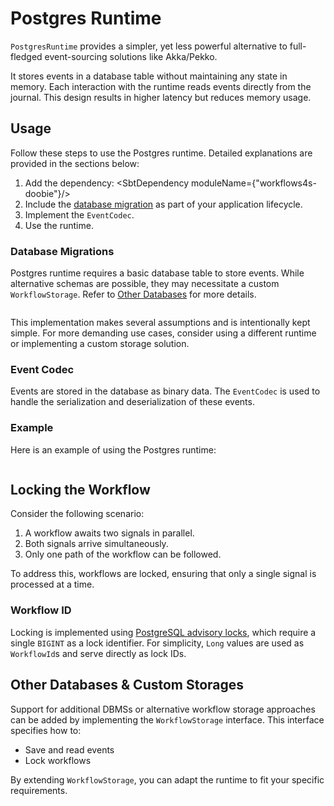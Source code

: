 

# Postgres Runtime

`PostgresRuntime` provides a simpler, yet less powerful alternative to full-fledged event-sourcing solutions like Akka/Pekko.

It stores events in a database table without maintaining any state in memory. Each interaction with the runtime reads events directly from the journal. This design results in higher latency but reduces memory usage.

## Usage

Follow these steps to use the Postgres runtime. Detailed explanations are provided in the sections below:

1. Add the dependency:
<SbtDependency moduleName={"workflows4s-doobie"}/>
2. Include the [database migration](https://github.com/business4s/workflows4s/tree/main/workflows4s-pekko/src/main/scala/workflows4s/runtime/pekko) as part of your application lifecycle.
3. Implement the `EventCodec`.
4. Use the runtime.

### Database Migrations

Postgres runtime requires a basic database table to store events. While alternative schemas are possible, they may necessitate a custom `WorkflowStorage`. Refer to [Other Databases](#other-databases--custom-storages) for more details.

<!-- @formatter:off -->
```sql file=../../workflows4s-doobie/src/main/resources/schema/postgres-schema.sql start=doc_start end=doc_end
```
<!-- @formatter:on -->

This implementation makes several assumptions and is intentionally kept simple. For more demanding use cases, consider using a different runtime or implementing a custom storage solution.

### Event Codec

Events are stored in the database as binary data. The `EventCodec` is used to handle the serialization and deserialization of these events.

### Example

Here is an example of using the Postgres runtime:

```scala file=./main/scala/workflows4s/example/docs/doobie/PostgresExample.scala start=doc_start end=doc_end
```

## Locking the Workflow

Consider the following scenario:

1. A workflow awaits two signals in parallel.
2. Both signals arrive simultaneously.
3. Only one path of the workflow can be followed.

To address this, workflows are locked, ensuring that only a single signal is processed at a time.

### Workflow ID

Locking is implemented using [PostgreSQL advisory locks](https://www.postgresql.org/docs/current/explicit-locking.html#ADVISORY-LOCKS), which require a single `BIGINT` as a lock identifier. For simplicity, `Long` values are used as `WorkflowId`s and serve directly as lock IDs.

## Other Databases & Custom Storages

Support for additional DBMSs or alternative workflow storage approaches can be added by implementing the `WorkflowStorage` interface. This interface specifies how to:

- Save and read events
- Lock workflows

By extending `WorkflowStorage`, you can adapt the runtime to fit your specific requirements.

